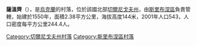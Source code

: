 {{coord|50|34|47|N|32|54|33|E|scale:100000|display=title}}

'''薩溫齊'''（{{lang-uk|Савинці}}），是[[烏克蘭|烏克蘭]]的村落，位於該國北部[[切爾尼戈夫州|切爾尼戈夫州]]，由[[斯里布涅區|斯里布涅區]]負責管轄，始建於1550年，面積2.38平方公里，海拔高度144米，2001年人口543，人口密度每平方公里244.4人。

[[Category:切爾尼戈夫州村落|Category:切爾尼戈夫州村落]]
[[Category:斯里布涅區村落|Category:斯里布涅區村落]]


{{Chernihiv-geo-stub}}